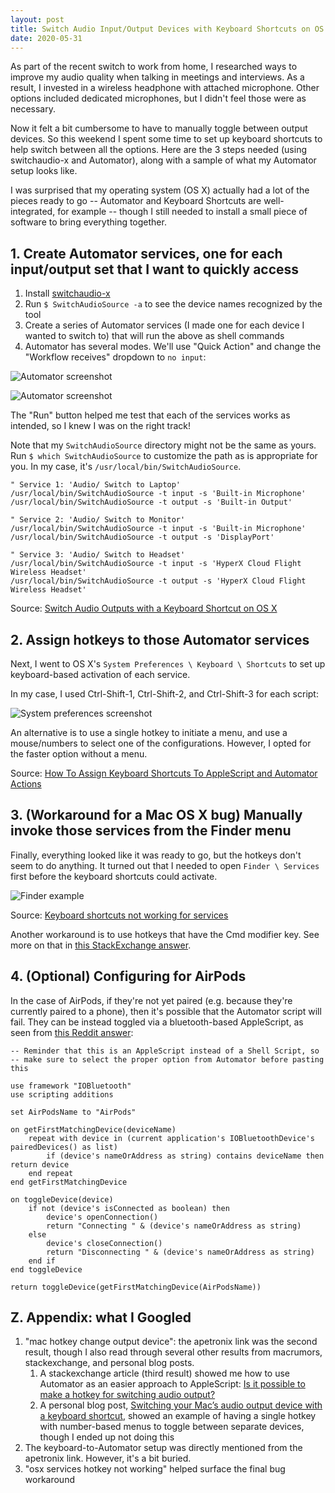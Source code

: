 ```yaml
---
layout: post
title: Switch Audio Input/Output Devices with Keyboard Shortcuts on OS X
date: 2020-05-31
---
```


As part of the recent switch to work from home, I researched ways to improve my audio
quality when talking in meetings and interviews. As a result, I invested in a wireless
headphone with attached microphone. Other options included dedicated microphones, but I
didn't feel those were as necessary.

Now it felt a bit cumbersome to have to manually toggle between output devices. So this
weekend I spent some time to set up keyboard shortcuts to help switch between all the
options. Here are the 3 steps needed (using switchaudio-x and Automator), along with a
sample of what my Automator setup looks like.

I was surprised that my operating system (OS X) actually had a lot of the pieces ready
to go -- Automator and Keyboard Shortcuts are well-integrated, for example -- though I
still needed to install a small piece of software to bring everything together.

## 1. Create Automator services, one for each input/output set that I want to quickly access

1. Install [switchaudio-x](https://github.com/deweller/switchaudio-osx)
2. Run `$ SwitchAudioSource -a` to see the device names recognized by the tool
3. Create a series of Automator services (I made one for each device I wanted to switch to) that will run the above as shell commands
4. Automator has several modes. We'll use "Quick Action" and change the "Workflow receives" dropdown to `no input`:

![Automator screenshot](./switch_audio_automator_setup.png)

![Automator screenshot](./switch_audio_automator_keyboard_shortcuts.png)

The "Run" button helped me test that each of the services works as intended, so I knew I
was on the right track!

Note that my `SwitchAudioSource` directory might not be the same as yours. Run
`$ which SwitchAudioSource` to customize the path as is appropriate for you. In
my case, it's `/usr/local/bin/SwitchAudioSource`.

```
" Service 1: 'Audio/ Switch to Laptop'
/usr/local/bin/SwitchAudioSource -t input -s 'Built-in Microphone'
/usr/local/bin/SwitchAudioSource -t output -s 'Built-in Output'

" Service 2: 'Audio/ Switch to Monitor'
/usr/local/bin/SwitchAudioSource -t input -s 'Built-in Microphone'
/usr/local/bin/SwitchAudioSource -t output -s 'DisplayPort'

" Service 3: 'Audio/ Switch to Headset'
/usr/local/bin/SwitchAudioSource -t input -s 'HyperX Cloud Flight Wireless Headset'
/usr/local/bin/SwitchAudioSource -t output -s 'HyperX Cloud Flight Wireless Headset'
```

Source: [Switch Audio Outputs with a Keyboard Shortcut on OS X](http://apetronix.com/switch-audio-outputs-with-a-keyboard-shortcut-on-os-x/)

## 2. Assign hotkeys to those Automator services

Next, I went to OS X's `System Preferences \ Keyboard \ Shortcuts` to set up keyboard-based
activation of each service.

In my case, I used Ctrl-Shift-1, Ctrl-Shift-2, and Ctrl-Shift-3 for each script:

![System preferences screenshot](./switch_audio_system_preference_shortcuts.png)

An alternative is to use a single hotkey to initiate a menu, and use a mouse/numbers to
select one of the configurations. However, I opted for the faster option without a menu.

Source: [How To Assign Keyboard Shortcuts To AppleScript and Automator Actions](https://blog.fosketts.net/2010/08/09/assign-keyboard-shortcut-applescript-automator-service/)

## 3. (Workaround for a Mac OS X bug) Manually invoke those services from the Finder menu

Finally, everything looked like it was ready to go, but the hotkeys don't seem to do anything.
It turned out that I needed to open `Finder \ Services` first before the keyboard shortcuts
could activate.

![Finder example](./switch_audio_finder_services.png)

Source: [Keyboard shortcuts not working for services](https://discussions.apple.com/thread/5048120)

Another workaround is to use hotkeys that have the Cmd modifier key. See more on
that in [this StackExchange answer](https://apple.stackexchange.com/a/337176).

## 4. (Optional) Configuring for AirPods

In the case of AirPods, if they're not yet paired (e.g. because they're
currently paired to a phone), then it's possible that the Automator script will
fail. They can be instead toggled via a bluetooth-based AppleScript, as seen from
[this Reddit answer](https://www.reddit.com/r/MacOS/comments/i4czgu/big_sur_airpods_script/gck3gz3/):

```
-- Reminder that this is an AppleScript instead of a Shell Script, so
-- make sure to select the proper option from Automator before pasting this

use framework "IOBluetooth"
use scripting additions

set AirPodsName to "AirPods"

on getFirstMatchingDevice(deviceName)
	repeat with device in (current application's IOBluetoothDevice's pairedDevices() as list)
		if (device's nameOrAddress as string) contains deviceName then return device
	end repeat
end getFirstMatchingDevice

on toggleDevice(device)
	if not (device's isConnected as boolean) then
		device's openConnection()
		return "Connecting " & (device's nameOrAddress as string)
	else
		device's closeConnection()
		return "Disconnecting " & (device's nameOrAddress as string)
	end if
end toggleDevice

return toggleDevice(getFirstMatchingDevice(AirPodsName))
```

## Z. Appendix: what I Googled

1. "mac hotkey change output device": the apetronix link was the second result, though I also read through several
   other results from macrumors, stackexchange, and personal blog posts.
   1. A stackexchange article (third result) showed me how to use Automator as an easier approach to AppleScript:
      [Is it possible to make a hotkey for switching audio
      output?](https://apple.stackexchange.com/questions/258028/is-it-possible-to-make-a-hotkey-for-switching-audio-output)
   2. A personal blog post, [Switching your Mac’s audio output device with a keyboard
      shortcut](https://javenmsp.wordpress.com/2016/09/01/switching-your-macs-audio-output-device-with-a-keyboard-shortcut/),
      showed an example of having a single hotkey with number-based menus to toggle between separate devices,
      though I ended up not doing this
2. The keyboard-to-Automator setup was directly mentioned from the apetronix link. However, it's a bit buried.
3. "osx services hotkey not working" helped surface the final bug workaround
